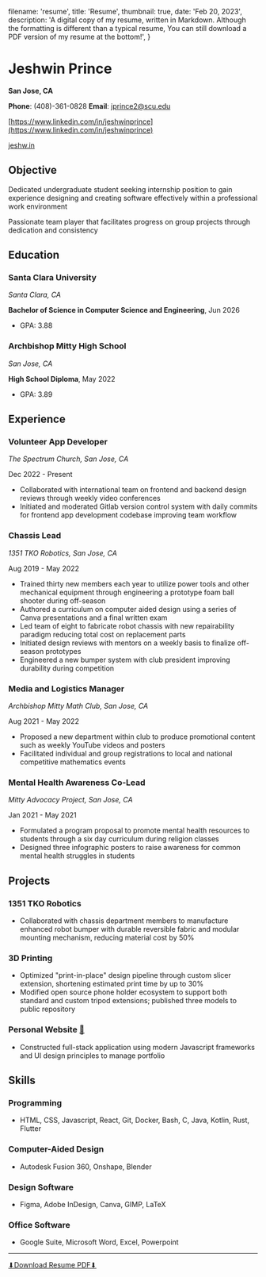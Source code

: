 
  filename: 'resume',
  title: 'Resume',
  thumbnail: true,
  date: 'Feb 20, 2023',
  description: 'A digital copy of my resume, written in Markdown. Although the formatting is different than a typical resume, You can still download a PDF version of my resume at the bottom!',
}

# Jeshwin Prince

**San Jose, CA**

**Phone**: (408)-361-0828 **Email**: [jprince2@scu.edu](mailto:jprince2@scu.edu)

[https://www.linkedin.com/in/jeshwinprince](https://www.linkedin.com/in/jeshwinprince)

[jeshw.in](https://www.jeshw.in)

## Objective

Dedicated undergraduate student seeking internship position to gain experience designing and creating software effectively
within a professional work environment

Passionate team player that facilitates progress on group projects through dedication and consistency

## Education

### Santa Clara University

*Santa Clara, CA*

**Bachelor of Science in Computer Science and Engineering**, Jun 2026

- GPA: 3.88

### Archbishop Mitty High School

*San Jose, CA*

**High School Diploma**, May 2022

- GPA: 3.89

## Experience

### Volunteer App Developer

*The Spectrum Church, San Jose, CA*

Dec 2022 - Present 

- Collaborated with international team on frontend and backend design reviews through weekly video conferences
- Initiated and moderated Gitlab version control system with daily commits for frontend app development codebase improving team workflow

### Chassis Lead

*1351 TKO Robotics, San Jose, CA*

Aug 2019 - May 2022

- Trained thirty new members each year to utilize power tools and other mechanical equipment through engineering a prototype
foam ball shooter during off-season
- Authored a curriculum on computer aided design using a series of Canva presentations and a final written exam
- Led team of eight to fabricate robot chassis with new repairability paradigm reducing total cost on replacement parts
- Initiated design reviews with mentors on a weekly basis to finalize off-season prototypes
- Engineered a new bumper system with club president improving durability during competition

### Media and Logistics Manager

*Archbishop Mitty Math Club, San Jose, CA*

Aug 2021 - May 2022

- Proposed a new department within club to produce promotional content such as weekly YouTube videos and posters
- Facilitated individual and group registrations to local and national competitive mathematics events

### Mental Health Awareness Co-Lead

*Mitty Advocacy Project, San Jose, CA*

Jan 2021 - May 2021

- Formulated a program proposal to promote mental health resources to students through a six day curriculum during religion
classes
- Designed three infographic posters to raise awareness for common mental health struggles in students

## Projects

### 1351 TKO Robotics

- Collaborated with chassis department members to manufacture enhanced robot bumper with durable reversible fabric and
modular mounting mechanism, reducing material cost by 50%

### 3D Printing

- Optimized "print-in-place" design pipeline through custom slicer extension, shortening estimated print time by up to 30%
- Modified open source phone holder ecosystem to support both standard and custom tripod extensions; published three models
to public repository

### Personal Website [🏡](https://www.jeshw.in)

- Constructed full-stack application using modern Javascript frameworks and UI design principles to manage portfolio

## Skills

### Programming

- HTML, CSS, Javascript, React, Git, Docker, Bash, C, Java, Kotlin, Rust, Flutter

### Computer-Aided Design

- Autodesk Fusion 360, Onshape, Blender

### Design Software

- Figma, Adobe InDesign, Canva, GIMP, LaTeX

### Office Software

- Google Suite, Microsoft Word, Excel, Powerpoint

---

<div className="flex justify-center align-middle">
  <a href="/Jeshwin_Prince_Resume.pdf" className="btn btn-accent btn-lg mx-auto normal-case">⬇Download Resume PDF⬇</a>
</div>

